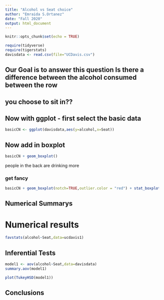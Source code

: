 ```yaml
---
title: "Alcohol vs Seat choice"
author: "Emraida S.Ortanez"
date: "Fall 2020"
output: html_document
---
```


```r
knitr::opts_chunk$set(echo = TRUE)
```

```r
require(tidyverse)
require(tigerstats)
davisdata <- read.csv(file="UCDavis.csv")
```
## Our Goal is to answer this question Is there a difference between the alcohol consumed between the row
## you choose to sit in??

## Now with ggplot - first select the basic data

```r
basicCN <- ggplot(davisdata,aes(y=alcohol,x=Seat))
```
## Now add in boxplot

```r
basicCN + geom_boxplot()
```
 people in the back are drinking more 
  
### get fancy  

```r
basicCN + geom_boxplot(notch=TRUE,outlier.color = "red") + stat_boxplot(geom ='errorbar') + labs(title="Fancy notch boxplot \n with 2 lines")
```
## Numerical Summarys 
# Numerical results

```r
favstats(alcohol~Seat,data=ucdavis1)
```

## Inferential Tests
```r
model1 <- aov(alcohol~Seat,data=davisdata)
summary.aov(model1)
```
```r
plot(TukeyHSD(model1))
```
## Conclusions


